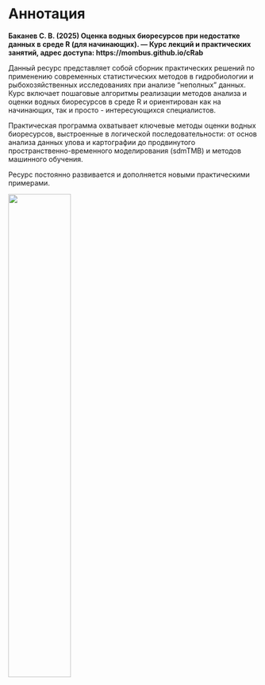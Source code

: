 # Аннотация {.unnumbered}

<meta name="google-site-verification" content="S5FHE7FMljkNlO1JCsUadgRh7WuuovQvfEnhJnJAeTQ" />
<meta name="yandex-verification" content="5be9ae655e4d5b43" />

**Баканев С. В. (2025) Оценка водных биоресурсов при недостатке данных в среде R (для начинающих). — Курс лекций и практических занятий, адрес доступа: https://mombus.github.io/cRab**

Данный ресурс представляет собой сборник практических решений по применению современных статистических методов в гидробиологии и рыбохозяйственных исследованиях при анализе "неполных" данных. Курс включает пошаговые алгоритмы реализации методов анализа и оценки водных биоресурсов в среде R и ориентирован как на начинающих, так и просто - интересующихся специалистов.

Практическая программа охватывает ключевые методы оценки водных биоресурсов, выстроенные в логической последовательности: от основ анализа данных улова и картографии до продвинутого пространственно-временного моделирования (sdmTMB) и методов машинного обучения.

Ресурс постоянно развивается и дополняется новыми практическими примерами.

![](images/cRab_logo.png){fig-align="center" width="50%"}
